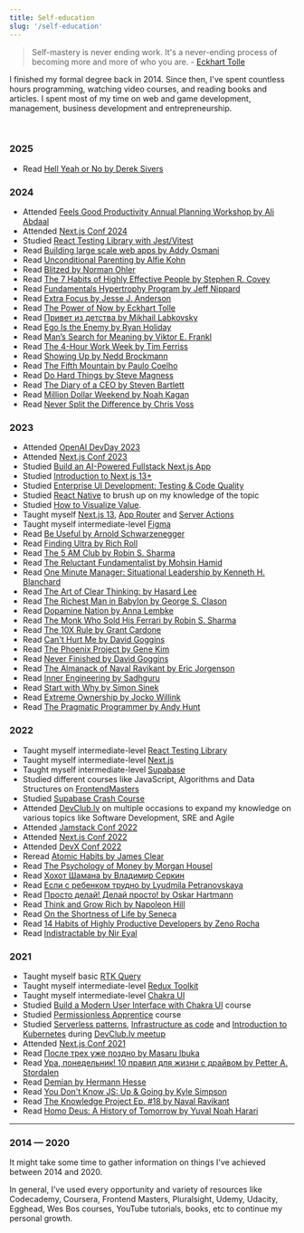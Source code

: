 ```yaml
---
title: Self-education
slug: '/self-education'
---
```


> Self-mastery is never ending work. It's a never-ending process of becoming more and more of who you are. - [Eckhart Tolle](https://www.goodreads.com/author/show/4493.Eckhart_Tolle)

I finished my formal degree back in 2014. Since then, I've spent countless hours programming, watching video courses, and reading books and articles. I spent most of my time on web and game development, management, business development and entrepreneurship.

<br />

### 2025

- Read [Hell Yeah or No by Derek Sivers](https://www.goodreads.com/book/show/52523856-hell-yeah-or-no)

### 2024

- Attended [Feels Good Productivity Annual Planning Workshop by Ali Abdaal](https://www.feelgoodproductivity.com/)
- Attended [Next.js Conf 2024](https://nextjs.org/conf)
- Studied [React Testing Library with Jest/Vitest](https://www.udemy.com/course/react-testing-library/)
- Read [Building large scale web apps by Addy Osmani](https://www.goodreads.com/book/show/210479198-building-large-scale-web-apps)
- Read [Unconditional Parenting by Alfie Kohn](https://www.goodreads.com/book/show/111209.Unconditional_Parenting)
- Read [Blitzed by Norman Ohler](https://www.goodreads.com/book/show/29429893-blitzed)
- Read [The 7 Habits of Highly Effective People by Stephen R. Covey](https://www.goodreads.com/book/show/36072.The_7_Habits_of_Highly_Effective_People)
- Read [Fundamentals Hypertrophy Program by Jeff Nippard](https://www.goodreads.com/book/show/43713936-fundamentals-hypertrophy-program)
- Read [Extra Focus by Jesse J. Anderson](https://www.goodreads.com/book/show/197655262-extra-focus)
- Read [The Power of Now by Eckhart Tolle](https://www.goodreads.com/book/show/6708.The_Power_of_Now)
- Read [Привет из детства by Mikhail Labkovsky](https://www.goodreads.com/book/show/209736113-privet-iz-detstva-vernutsya-v-proshloe-chtoby-stat-schastlivym-v-nasto)
- Read [Ego Is the Enemy by Ryan Holiday](https://www.goodreads.com/book/show/27036528-ego-is-the-enemy)
- Read [Man’s Search for Meaning by Viktor E. Frankl](https://www.goodreads.com/book/show/4069.Man_s_Search_for_Meaning)
- Read [The 4-Hour Work Week by Tim Ferriss](https://www.goodreads.com/book/show/18951183-the-4-hour-work-week)
- Read [Showing Up by Nedd Brockmann](https://www.goodreads.com/book/show/178059756-showing-up)
- Read [The Fifth Mountain by Paulo Coelho](https://www.goodreads.com/book/show/1429.The_Fifth_Mountain)
- Read [Do Hard Things by Steve Magness](https://www.goodreads.com/book/show/59088361-do-hard-things)
- Read [The Diary of a CEO by Steven Bartlett](https://www.goodreads.com/book/show/199017130-the-diary-of-a-ceo)
- Read [Million Dollar Weekend by Noah Kagan](https://www.goodreads.com/en/book/show/145624504)
- Read [Never Split the Difference by Chris Voss](https://www.goodreads.com/book/show/123857637-never-split-the-difference)

### 2023

- Attended [OpenAI DevDay 2023](https://devday.openai.com/)
- Attended [Next.js Conf 2023](https://nextjs.org/conf)
- Studied [Build an AI-Powered Fullstack Next.js App](https://frontendmasters.com/courses/fullstack-app-next-v3/)
- Studied [Introduction to Next.js 13+](https://frontendmasters.com/courses/next-js-v3/)
- Studied [Enterprise UI Development: Testing & Code Quality](https://frontendmasters.com/courses/enterprise-ui-dev/)
- Studied [React Native](https://frontendmasters.com/courses/react-native-v2/) to brush up on my knowledge of the topic
- Studied [How to Visualize Value](https://visualizevalue.com/products/how-to-visualize-value).
- Taught myself [Next.js 13](https://nextjs.org/), [App Router](https://nextjs.org/docs/app) and [Server Actions](https://nextjs.org/docs/app/building-your-application/data-fetching/forms-and-mutations)
- Taught myself intermediate-level [Figma](https://figma.com/)
- Read [Be Useful by Arnold Schwarzenegger](https://www.goodreads.com/book/show/125063314-be-useful)
- Read [Finding Ultra by Rich Roll](https://www.goodreads.com/book/show/39665673-finding-ultra)
- Read [The 5 AM Club by Robin S. Sharma](https://www.goodreads.com/book/show/37502596-the-5-am-club)
- Read [The Reluctant Fundamentalist by Mohsin Hamid](https://www.goodreads.com/book/show/40961543-the-reluctant-fundamentalist)
- Read [One Minute Manager: Situational Leadership by Kenneth H. Blanchard](https://www.goodreads.com/book/show/43630.Leadership_and_the_One_Minute_Manager)
- Read [The Art of Clear Thinking: by Hasard Lee](https://www.goodreads.com/book/show/61885108-the-art-of-clear-thinking)
- Read [The Richest Man in Babylon by George S. Clason](https://www.goodreads.com/book/show/1052.The_Richest_Man_in_Babylon)
- Read [Dopamine Nation by Anna Lembke](https://www.goodreads.com/book/show/55723020-dopamine-nation)
- Read [The Monk Who Sold His Ferrari by Robin S. Sharma](https://www.goodreads.com/book/show/43877.The_Monk_Who_Sold_His_Ferrari)
- Read [The 10X Rule by Grant Cardone](https://www.goodreads.com/book/show/10339170-the-10x-rule)
- Read [Can't Hurt Me by David Goggins](https://www.goodreads.com/book/show/41721428-can-t-hurt-me)
- Read [The Phoenix Project by Gene Kim](https://www.goodreads.com/book/show/17255186-the-phoenix-project)
- Read [Never Finished by David Goggins](https://www.goodreads.com/book/show/63079845-never-finished)
- Read [The Almanack of Naval Ravikant by Eric Jorgenson](https://www.goodreads.com/book/show/55148500-the-almanack-of-naval-ravikant)
- Read [Inner Engineering by Sadhguru](https://www.goodreads.com/en/book/show/29513878)
- Read [Start with Why by Simon Sinek](https://www.goodreads.com/book/show/7108725-start-with-why)
- Read [Extreme Ownership by Jocko Willink](https://www.goodreads.com/book/show/23848190-extreme-ownership)
- Read [The Pragmatic Programmer by Andy Hunt](https://www.goodreads.com/book/show/4099.The_Pragmatic_Programmer)

### 2022

- Taught myself intermediate-level [React Testing Library](https://testing-library.com/)
- Taught myself intermediate-level [Next.js](https://nextjs.org/)
- Taught myself intermediate-level [Supabase](https://supabase.io/)
- Studied different courses like JavaScript, Algorithms and Data Structures on [FrontendMasters](https://frontendmasters.com/)
- Studied [Supabase Crash Course](https://www.youtube.com/watch?v=7uKQBl9uZ00)
- Attended [DevClub.lv](https://devclub.lv/) on multiple occasions to expand my knowledge on various topics like Software Development, SRE and Agile
- Attended [Jamstack Conf 2022](https://jamstack.org/conf/)
- Attended [Next.js Conf 2022](https://nextjs.org/conf)
- Attended [DevX Conf 2022](https://devxconf.org/)
- Reread [Atomic Habits by James Clear](https://www.goodreads.com/book/show/40121378-atomic-habits)
- Read [The Psychology of Money by Morgan Housel](https://www.goodreads.com/book/show/41881472)
- Read [Хохот Шамана by Владимир Серкин](https://www.goodreads.com/book/show/8528146)
- Read [Если с ребенком трудно by Lyudmila Petranovskaya](https://www.goodreads.com/book/show/19359644)
- Read [Просто делай! Делай просто! by Oskar Hartmann](https://www.goodreads.com/book/show/50389217)
- Read [Think and Grow Rich by Napoleon Hill](https://www.goodreads.com/book/show/30186948-think-and-grow-rich)
- Read [On the Shortness of Life by Seneca](https://www.goodreads.com/book/show/97412.On_the_Shortness_of_Life)
- Read [14 Habits of Highly Productive Developers by Zeno Rocha](https://www.goodreads.com/en/book/show/54438214-14-habits-of-highly-productive-developers)
- Read [Indistractable by Nir Eyal](https://www.goodreads.com/book/show/44595007-indistractable)

### 2021

- Taught myself basic [RTK Query](https://redux-toolkit.js.org/rtk-query/overview)
- Taught myself intermediate-level [Redux Toolkit](https://redux-toolkit.js.org/)
- Taught myself intermediate-level [Chakra UI](https://chakra-ui.com/)
- Studied [Build a Modern User Interface with Chakra UI](https://egghead.io/courses/build-a-modern-user-interface-with-chakra-ui-fac68106) course
- Studied [Permissionless Apprentice](https://shop.visualizevalue.com/products/the-permissionless-apprentice) course
- Studied [Serverless patterns](https://www.slideshare.net/aestasit/serverless-patterns-243427752), [Infrastructure as code](https://github.com/groovy-sky/iac-presentation) and [Introduction to Kubernetes](https://github.com/joellord/kube-kitchen) during [DevClub.lv meetup](https://devclub.lv/announcement-of-iac-focused-93rd-online-devclub-lv/)
- Attended [Next.js Conf 2021](https://nextjs.org/conf)
- Read [После трех уже поздно by Masaru Ibuka](https://www.goodreads.com/en/book/show/35921085)
- Read [Ура, понедельник! 10 правил для жизни с драйвом by Petter A. Stordalen](https://www.goodreads.com/book/show/58945688-10)
- Read [Demian by Hermann Hesse](https://www.goodreads.com/book/show/24861.Demian)
- Read [You Don't Know JS: Up & Going by Kyle Simpson](https://www.goodreads.com/book/show/25136217-you-don-t-know-js)
- Read [The Knowledge Project Ep. #18 by Naval Ravikant](https://www.goodreads.com/book/show/51114316-the-knowledge-project-ep-18)
- Read [Homo Deus: A History of Tomorrow by Yuval Noah Harari](https://www.goodreads.com/book/show/31138556-homo-deus)

---

### 2014 — 2020

It might take some time to gather information on things I've achieved between 2014 and 2020.

In general, I've used every opportunity and variety of resources like Codecademy, Coursera, Frontend Masters, Pluralsight, Udemy, Udacity, Egghead, Wes Bos courses, YouTube tutorials, books, etc to continue my personal growth.
